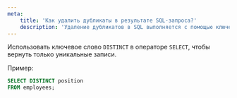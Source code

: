 ```yaml
---
meta:
    title: 'Как удалить дубликаты в результате SQL-запроса?'
    description: 'Удаление дубликатов в SQL выполняется с помощью ключевого слова DISTINCT. Узнайте, как использовать его для получения уникальных записей.'
---
```


Использовать ключевое слово `DISTINCT` в операторе `SELECT`, чтобы вернуть только уникальные записи.

Пример:

```sql
SELECT DISTINCT position
FROM employees;
```
